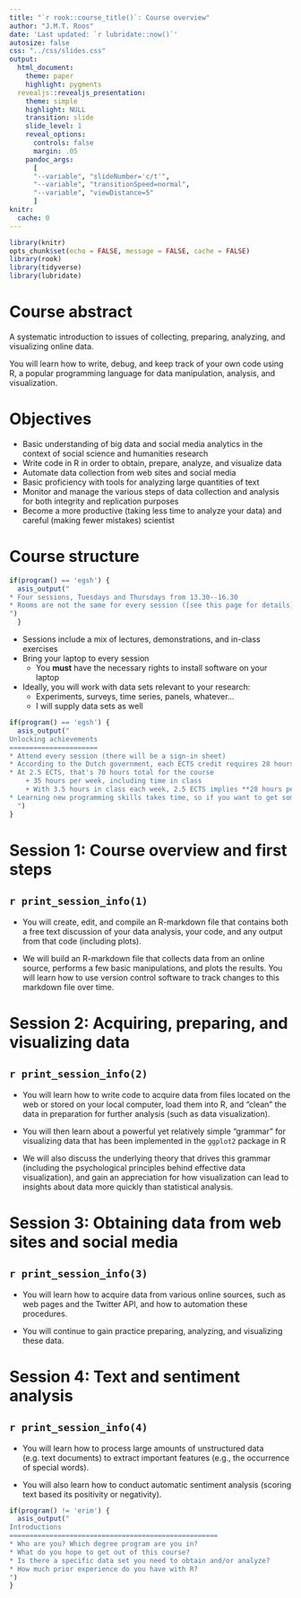 ```yaml
---
title: "`r rook::course_title()`: Course overview"
author: "J.M.T. Roos"
date: 'Last updated: `r lubridate::now()`'
autosize: false
css: "../css/slides.css"
output: 
  html_document: 
    theme: paper
    highlight: pygments
  revealjs::revealjs_presentation:
    theme: simple
    highlight: NULL
    transition: slide
    slide_level: 1
    reveal_options:
      controls: false
      margin: .05
    pandoc_args:
      [
      "--variable", "slideNumber='c/t'",
      "--variable", "transitionSpeed=normal",
      "--variable", "viewDistance=5"
      ]
knitr:
  cache: 0
---
```


```r
library(knitr)
opts_chunk$set(echo = FALSE, message = FALSE, cache = FALSE)
library(rook)
library(tidyverse)
library(lubridate)
```


Course abstract
===============
A systematic introduction to issues of collecting, preparing, analyzing, and visualizing online data. 

You will learn how to write, debug, and keep track of your own code using R, a popular programming language for data manipulation, analysis, and visualization. 

Objectives
==========
*	Basic understanding of big data and social media analytics in the context of social science and humanities research
*	Write code in R in order to obtain, prepare, analyze, and visualize data
*	Automate data collection from web sites and social media
*	Basic proficiency with tools for analyzing large quantities of text
*	Monitor and manage the various steps of data collection and analysis for both integrity and replication purposes
*	Become a more productive (taking less time to analyze your data) and careful (making fewer mistakes) scientist

Course structure
=================

```r
if(program() == 'egsh') {
  asis_output("
* Four sessions, Tuesdays and Thursdays from 13.30--16.30
* Rooms are not the same for every session ([see this page for details](https://www.egsh.eur.nl/doctoral-education/phd-course-guide/data-visualisation-web-scraping-and-text-analysis-in-r/))
")
  }
```
* Sessions include a mix of lectures, demonstrations, and in-class exercises
* Bring your laptop to every session
    + You **must** have the necessary rights to install software on your laptop
* Ideally, you will work with data sets relevant to your research:
    + Experiments, surveys, time series, panels, whatever...
    + I will supply data sets as well


```r
if(program() == 'egsh') {
  asis_output("
Unlocking achievements
======================
* Attend every session (there will be a sign-in sheet)
* According to the Dutch government, each ECTS credit requires 28 hours of work
* At 2.5 ECTS, that's 70 hours total for the course
    + 35 hours per week, including time in class
    + With 3.5 hours in class each week, 2.5 ECTS implies **28 hours per week of work on your own**
* Learning new programming skills takes time, so if you want to get something from this course, 28 hours per week represents the **minimum level of effort**
  ")
}
```

Session 1: Course overview and first steps
===================================================
## `r print_session_info(1)`

* You will create, edit, and compile an R-markdown file that contains both a free text discussion of your data analysis, your code, and any output from that code (including plots).

* We will build an R-markdown file that collects data from an online source, performs a few basic manipulations, and plots the results. You will learn how to use version control software to track changes to this markdown file over time.

Session 2: Acquiring, preparing, and visualizing data
====================================================
## `r print_session_info(2)`

* You will learn how to write code to acquire data from files located on the web or stored on your local computer, load them into R, and “clean” the data in preparation for further analysis (such as data visualization). 

* You will then learn about a powerful yet relatively simple "grammar" for visualizing data that has been implemented in the `ggplot2` package in R

* We will also discuss the underlying theory that drives this grammar (including the psychological principles behind effective data visualization), and gain an appreciation for how visualization can lead to insights about data more quickly than statistical analysis.

Session 3: Obtaining data from web sites and social media
===================================================
## `r print_session_info(3)`

* You will learn how to acquire data from various online sources, such as web pages and the Twitter API, and how to automation these procedures. 

* You will continue to gain practice preparing, analyzing, and visualizing these data.

Session 4: Text and sentiment analysis
====================================================
## `r print_session_info(4)`

* You will learn how to process large amounts of unstructured data (e.g. text documents) to extract important features (e.g., the occurrence of special words).

* You will also learn how to conduct automatic sentiment analysis (scoring text based its positivity or negativity).

```r
if(program() != 'erim') {
  asis_output("
Introductions
====================================================
* Who are you? Which degree program are you in?
* What do you hope to get out of this course?
* Is there a specific data set you need to obtain and/or analyze?
* How much prior experience do you have with R?
")
}
```


